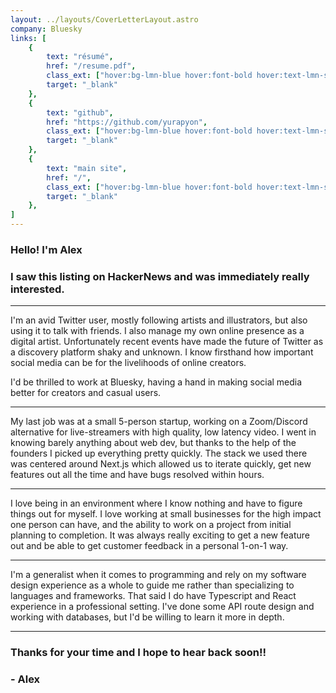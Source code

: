 ```yaml
---
layout: ../layouts/CoverLetterLayout.astro
company: Bluesky
links: [
    {
        text: "résumé",
        href: "/resume.pdf",
        class_ext: ["hover:bg-lmn-blue hover:font-bold hover:text-lmn-slate"],
        target: "_blank"
    },
    {
        text: "github",
        href: "https://github.com/yurapyon",
        class_ext: ["hover:bg-lmn-blue hover:font-bold hover:text-lmn-slate"],
        target: "_blank"
    },
    {
        text: "main site",
        href: "/",
        class_ext: ["hover:bg-lmn-blue hover:font-bold hover:text-lmn-slate"],
        target: "_blank"
    },
]
---
```

### Hello! I'm Alex  
### I saw this listing on HackerNews and was immediately really interested.  

---
  
I'm an avid Twitter user, mostly following artists and illustrators, but also using it to talk with friends.
I also manage my own online presence as a digital artist.
Unfortunately recent events have made the future of Twitter as a discovery platform shaky and unknown.
I know firsthand how important social media can be for the livelihoods of online creators.  

I'd be thrilled to work at Bluesky, having a hand in making social media better for creators and casual users.  

---
  
My last job was at a small 5-person startup, working on a Zoom/Discord alternative for live-streamers with high quality, low latency video.
I went in knowing barely anything about web dev, but thanks to the help of the founders I picked up everything pretty quickly.
The stack we used there was centered around Next.js which allowed us to iterate quickly, get new features out all the time and have bugs resolved within hours. 

---

I love being in an environment where I know nothing and have to figure things out for myself.
I love working at small businesses for the high impact one person can have, and the ability to work on a project from initial planning to completion.
It was always really exciting to get a new feature out and be able to get customer feedback in a personal 1-on-1 way.

---

I'm a generalist when it comes to programming and rely on my software design experience as a whole to guide me rather than specializing to languages and frameworks.
That said I do have Typescript and React experience in a professional setting.
I've done some API route design and working with databases, but I'd be willing to learn it more in depth.

---

### Thanks for your time and I hope to hear back soon!!
### - Alex